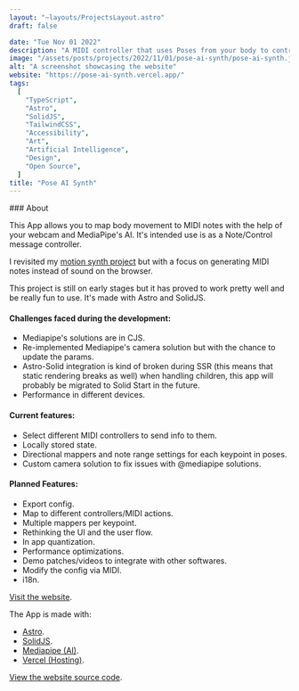 ```yaml
---
layout: "~layouts/ProjectsLayout.astro"
draft: false

date: "Tue Nov 01 2022"
description: "A MIDI controller that uses Poses from your body to control the notes."
image: "/assets/posts/projects/2022/11/01/pose-ai-synth/pose-ai-synth.jpeg"
alt: "A screenshot showcasing the website"
website: "https://pose-ai-synth.vercel.app/"
tags:
  [
    "TypeScript",
    "Astro",
    "SolidJS",
    "TailwindCSS",
    "Accessibility",
    "Art",
    "Artificial Intelligence",
    "Design",
    "Open Source",
  ]
title: "Pose AI Synth"
---
```




<div id="content">
### About

This App allows you to map body movement to MIDI notes with the help of your webcam and MediaPipe's AI.
It's intended use is as a Note/Control message controller.

I revisited my [motion synth project](/projects/2020/02/27/motion-synth/) but with a focus on generating MIDI notes instead of sound on the browser.

This project is still on early stages but it has proved to work pretty well and be really fun to use. It's made with Astro and SolidJS.

#### Challenges faced during the development:

- Mediapipe's solutions are in CJS.
- Re-implemented Mediapipe's camera solution but with the chance to update the params.
- Astro-Solid integration is kind of broken during SSR (this means that static rendering breaks as well) when handling children, this app will probably be migrated to Solid Start in the future.
- Performance in different devices.

#### Current features:

- Select different MIDI controllers to send info to them.
- Locally stored state.
- Directional mappers and note range settings for each keypoint in poses.
- Custom camera solution to fix issues with @mediapipe solutions.

#### Planned Features:

- Export config.
- Map to different controllers/MIDI actions.
- Multiple mappers per keypoint.
- Rethinking the UI and the user flow.
- In app quantization.
- Performance optimizations.
- Demo patches/videos to integrate with other softwares.
- Modify the config via MIDI.
- i18n.

[Visit the website](https://pose-ai-synth.vercel.app/).

The App is made with:

- [Astro](https://astro.build).
- [SolidJS](https://solidjs.com).
- [Mediapipe (AI)](https://mediapipe.dev/).
- [Vercel (Hosting)](https://vercel.com/).

[View the website source code](https://github.com/royeden/astro-solid-ai-synth).

  </div>
